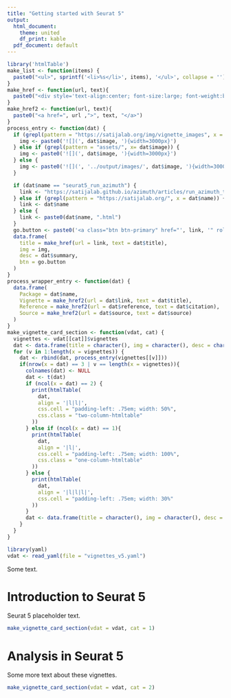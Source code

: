 ```yaml
---
title: "Getting started with Seurat 5"
output:
  html_document:
    theme: united
    df_print: kable
  pdf_document: default
---
```


```r
library('htmlTable')
make_list <- function(items) {
  paste0("<ul>", sprintf('<li>%s</li>', items), '</ul>', collapse = '')
}
make_href <- function(url, text){
  paste0("<div style='text-align:center; font-size:large; font-weight:bold'><a href=", url ,">", text, "</a></div>")
}
make_href2 <- function(url, text){
  paste0("<a href=", url ,">", text, "</a>")
}
process_entry <- function(dat) {
  if (grepl(pattern = "https://satijalab.org/img/vignette_images", x = dat$image)) {
    img <- paste0('![](', dat$image, '){width=3000px}')
  } else if (grepl(pattern = "assets/", x= dat$image)) {
    img <- paste0('![](', dat$image, '){width=3000px}') 
  } else {
    img <- paste0('![](', '../output/images/', dat$image, '){width=3000px}')
  }

  if (dat$name == "seurat5_run_azimuth") {
    link <- "https://satijalab.github.io/azimuth/articles/run_azimuth_tutorial.html"
  } else if (grepl(pattern = "https://satijalab.org/", x = dat$name)) {
    link <- dat$name
  } else {
    link <- paste0(dat$name, ".html")
  }
  go.button <- paste0('<a class="btn btn-primary" href="', link, '" role="button" style="width:100%">GO</a>')
  data.frame(
    title = make_href(url = link, text = dat$title),
    img = img,
    desc = dat$summary,
    btn = go.button
  )
}
process_wrapper_entry <- function(dat) {
  data.frame(
    Package = dat$name,
    Vignette = make_href2(url = dat$link, text = dat$title),
    Reference = make_href2(url = dat$reference, text = dat$citation),
    Source = make_href2(url = dat$source, text = dat$source)
  )
}
make_vignette_card_section <- function(vdat, cat) {
  vignettes <- vdat[[cat]]$vignettes
  dat <- data.frame(title = character(), img = character(), desc = character())
  for (v in 1:length(x = vignettes)) {
    dat <- rbind(dat, process_entry(vignettes[[v]]))
    if(nrow(x = dat) == 3 | v == length(x = vignettes)){
      colnames(dat) <- NULL
      dat <- t(dat)
      if (ncol(x = dat) == 2) {
        print(htmlTable(
          dat, 
          align = '|l|l|', 
          css.cell = "padding-left: .75em; width: 50%", 
          css.class = "two-column-htmltable"
        ))
      } else if (ncol(x = dat) == 1){
        print(htmlTable(
          dat, 
          align = '|l|', 
          css.cell = "padding-left: .75em; width: 100%", 
          css.class = "one-column-htmltable"
        ))
      } else {
        print(htmlTable(
          dat, 
          align = '|l|l|l|', 
          css.cell = "padding-left: .75em; width: 30%"
        ))
      }
      dat <- data.frame(title = character(), img = character(), desc = character())
    }
  }
}
```

```r
library(yaml)
vdat <- read_yaml(file = "vignettes_v5.yaml")
```

```{=html}
<style>
.two-column-htmltable {
  width: 66.666%;
}
.one-column-htmltable {
  width: 33.333%;
}

</style>
```

Some text.

# Introduction to Seurat 5

Seurat 5 placeholder text.

```r
make_vignette_card_section(vdat = vdat, cat = 1)
```

# Analysis in Seurat 5

Some more text about these vignettes.

```r
make_vignette_card_section(vdat = vdat, cat = 2)
```
